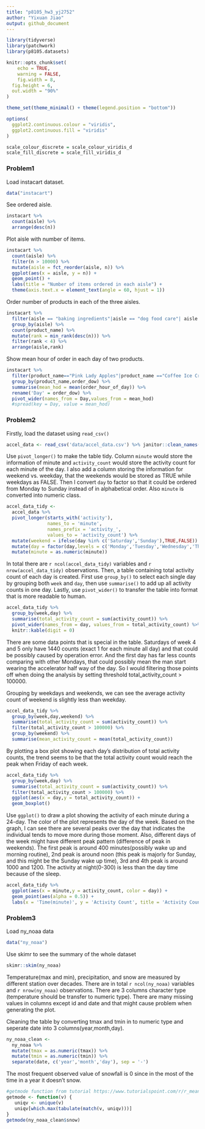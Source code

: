 ```yaml
---
title: "p8105_hw3_yj2752"
author: "Yixuan Jiao"
output: github_document
---
```


```r
library(tidyverse)
library(patchwork)
library(p8105.datasets)

knitr::opts_chunk$set(
	echo = TRUE,
	warning = FALSE,
	fig.width = 8, 
  fig.height = 6,
  out.width = "90%"
)

theme_set(theme_minimal() + theme(legend.position = "bottom"))

options(
  ggplot2.continuous.colour = "viridis",
  ggplot2.continuous.fill = "viridis"
)

scale_colour_discrete = scale_colour_viridis_d
scale_fill_discrete = scale_fill_viridis_d
```

### Problem1
Load instacart dataset.
```r
data("instacart")
```
See ordered aisle.
```r
instacart %>%
  count(aisle) %>%
  arrange(desc(n))
```
Plot aisle with number of items.
```r
instacart %>% 
  count(aisle) %>% 
  filter(n > 10000) %>% 
  mutate(aisle = fct_reorder(aisle, n)) %>% 
  ggplot(aes(x = aisle, y = n)) + 
  geom_point() + 
  labs(title = "Number of items ordered in each aisle") +
  theme(axis.text.x = element_text(angle = 60, hjust = 1))
```

Order number of products in each of the three aisles.
```r
instacart %>% 
  filter(aisle == "baking ingredients"|aisle == "dog food care"| aisle == "packaged vegetables fruits") %>% 
  group_by(aisle) %>%
  count(product_name) %>%
  mutate(rank = min_rank(desc(n))) %>%
  filter(rank < 4) %>%
  arrange(aisle,rank)
```
Show mean hour of order in each day of two products.
```r
instacart %>%
  filter(product_name=="Pink Lady Apples"|product_name =="Coffee Ice Cream") %>%
  group_by(product_name,order_dow) %>%
  summarise(mean_hod = mean(order_hour_of_day)) %>%
  rename('Day' = order_dow) %>%
  pivot_wider(names_from = Day,values_from = mean_hod)
  #spread(key = Day, value = mean_hod)
```


### Problem2
Firstly, load the dataset using `read_csv()`
```r
accel_data <- read_csv('data/accel_data.csv') %>% janitor::clean_names()
```
Use `pivot_longer()` to make the table tidy. Column `minute` would store the information of minute and `activity_count` would store the activity count for each minute of the day. I also add a column storing the information for weekend vs. weekday, that the weekends would be stored as TRUE while weekdays as FALSE. Then I convert `day` to factor so that it could be ordered from Monday to Sunday instead of in alphabetical order. Also `minute` is converted into numeric class.
```r
accel_data_tidy <- 
  accel_data %>%
  pivot_longer(starts_with('activity'),
               names_to = 'minute',
               names_prefix = 'activity_',
               values_to = 'activity_count') %>%
  mutate(weekend = ifelse(day %in% c('Saturday','Sunday'),TRUE,FALSE)) %>%
  mutate(day = factor(day,levels = c('Monday','Tuesday','Wednesday','Thursday','Friday','Saturday','Sunday'))) %>%
  mutate(minute = as.numeric(minute))
```
In total there are `r ncol(accel_data_tidy)` variables and `r nrow(accel_data_tidy)` observations.
Then, a table containing total activity count of each day is created. First use `group_by()` to select each single day by grouping both `week` and `day`, then use `summarise()` to add up all activity counts in one day. Lastly, use `pivot_wider()` to transfer the table into format that is more readable to human.
```r
accel_data_tidy %>%
  group_by(week,day) %>%
  summarise(total_activity_count = sum(activity_count)) %>%
  pivot_wider(names_from = day, values_from = total_activity_count) %>%
  knitr::kable(digit = 0)
```
There are some data points that is special in the table. Saturdays of week 4 and 5 only have 1440 counts (exact 1 for each minute all day) and that could be possibly caused by operation error. And the first day has far less counts comparing with other Mondays, that could possibly mean the man start wearing the accelerator half way of the day. So I would filtering those points off when doing the analysis by setting threshold total_activity_count > 100000.

Grouping by weekdays and weekends, we can see the average activity count of weekend is slightly less than weekday. 
```r
accel_data_tidy %>%
  group_by(week,day,weekend) %>%
  summarise(total_activity_count = sum(activity_count)) %>%
  filter(total_activity_count > 100000) %>%
  group_by(weekend) %>%
  summarise(mean_activity_count = mean(total_activity_count))
```
By plotting a box plot showing each day's distribution of total activity counts, the trend seems to be that the total activity count would reach the peak when Friday of each week.
```r
accel_data_tidy %>%
  group_by(week,day) %>%
  summarise(total_activity_count = sum(activity_count)) %>%
  filter(total_activity_count > 100000) %>%
  ggplot(aes(x = day,y = total_activity_count)) +
  geom_boxplot()
```

Use `ggplot()` to draw a plot showing the activity of each minute during a 24-day. The color of the plot represents the day of the week. Based on the graph, I can see there are several peaks over the day that indicates the individual tends to move more during those moment. Also, different days of the week might have different peak pattern (difference of peak in weekends). The first peak is around 400 minutes(possibly wake up and morning routine), 2nd peak is around noon (this peak is majorly for Sunday, and this might be the Sunday wake up time), 3rd and 4th peak is around 1000 and 1200. The activity at night(0-300) is less than the day time because of the sleep.
```r
accel_data_tidy %>%
  ggplot(aes(x = minute,y = activity_count, color = day)) +
  geom_point(aes(alpha = 0.5)) +
  labs(x = 'Time(minute)', y = 'Activity Count', title = 'Activity Count of the 24-hour Day')
```

### Problem3
Load ny_noaa data
```r
data("ny_noaa")
```
Use skimr to see the summary of the whole dataset
```r
skimr::skim(ny_noaa)
```
Temperature(max and min), precipitation, and snow are measured by different station over decades. There are in total `r ncol(ny_noaa)` variables and `r nrow(ny_noaa)` observations. There are 3 columns character type (temperature should be transfer to numeric type). There are many missing values in columns except id and date and that might cause problem when generating the plot. 

Cleaning the table by converting tmax and tmin in to numeric type and seperate date into 3 columns(year,month,day).
```r
ny_noaa_clean <- 
  ny_noaa %>%
  mutate(tmax = as.numeric(tmax)) %>%
  mutate(tmin = as.numeric(tmin)) %>%
  separate(date, c('year','month','day'), sep = '-')
```
The most frequent observed value of snowfall is 0 since in the most of the time in a year it doesn't snow.
```r
#getmode function from tutorial https://www.tutorialspoint.com/r/r_mean_median_mode.htm
getmode <- function(v) {
   uniqv <- unique(v)
   uniqv[which.max(tabulate(match(v, uniqv)))]
}
getmode(ny_noaa_clean$snow)
```

